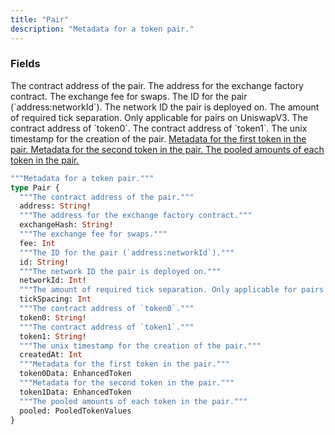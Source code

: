 ```yaml
---
title: "Pair"
description: "Metadata for a token pair."
---
```


### Fields

<ResponseField name="address" type="String!" required>
  The contract address of the pair.
</ResponseField>

<ResponseField name="exchangeHash" type="String!" required>
  The address for the exchange factory contract.
</ResponseField>

<ResponseField name="fee" type="Int">
  The exchange fee for swaps.
</ResponseField>

<ResponseField name="id" type="String!" required>
  The ID for the pair (`address:networkId`).
</ResponseField>

<ResponseField name="networkId" type="Int!" required>
  The network ID the pair is deployed on.
</ResponseField>

<ResponseField name="tickSpacing" type="Int">
  The amount of required tick separation. Only applicable for pairs on UniswapV3.
</ResponseField>

<ResponseField name="token0" type="String!" required>
  The contract address of `token0`.
</ResponseField>

<ResponseField name="token1" type="String!" required>
  The contract address of `token1`.
</ResponseField>

<ResponseField name="createdAt" type="Int">
  The unix timestamp for the creation of the pair.
</ResponseField>

<a href="/api-reference/types/enhancedtoken">
  <ResponseField name="token0Data" type="EnhancedToken">
    Metadata for the first token in the pair.
  </ResponseField>
</a>

<a href="/api-reference/types/enhancedtoken">
  <ResponseField name="token1Data" type="EnhancedToken">
    Metadata for the second token in the pair.
  </ResponseField>
</a>

<a href="/api-reference/types/pooledtokenvalues">
  <ResponseField name="pooled" type="PooledTokenValues">
    The pooled amounts of each token in the pair.
  </ResponseField>
</a>


```graphql Pair
"""Metadata for a token pair."""
type Pair {
  """The contract address of the pair."""
  address: String!
  """The address for the exchange factory contract."""
  exchangeHash: String!
  """The exchange fee for swaps."""
  fee: Int
  """The ID for the pair (`address:networkId`)."""
  id: String!
  """The network ID the pair is deployed on."""
  networkId: Int!
  """The amount of required tick separation. Only applicable for pairs on UniswapV3."""
  tickSpacing: Int
  """The contract address of `token0`."""
  token0: String!
  """The contract address of `token1`."""
  token1: String!
  """The unix timestamp for the creation of the pair."""
  createdAt: Int
  """Metadata for the first token in the pair."""
  token0Data: EnhancedToken
  """Metadata for the second token in the pair."""
  token1Data: EnhancedToken
  """The pooled amounts of each token in the pair."""
  pooled: PooledTokenValues
}
```
